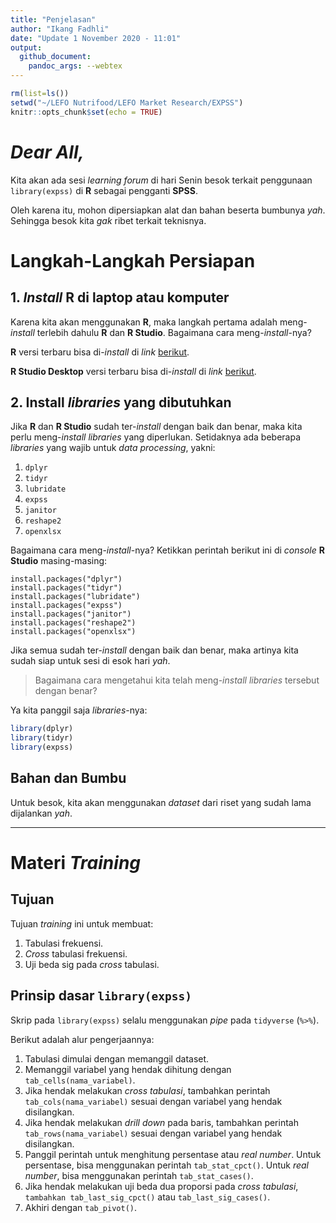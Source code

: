 ```yaml
---
title: "Penjelasan"
author: "Ikang Fadhli"
date: "Update 1 November 2020 - 11:01"
output: 
  github_document:
    pandoc_args: --webtex
---
```


```r
rm(list=ls())
setwd("~/LEFO Nutrifood/LEFO Market Research/EXPSS")
knitr::opts_chunk$set(echo = TRUE)
```

# _Dear All,_

Kita akan ada sesi _learning forum_ di hari Senin besok terkait penggunaan `library(expss)` di __R__ sebagai pengganti __SPSS__.

Oleh karena itu, mohon dipersiapkan alat dan bahan beserta bumbunya _yah_. Sehingga besok kita _gak_ ribet terkait teknisnya.

# Langkah-Langkah Persiapan

## 1. _Install_ __R__ di laptop atau komputer

Karena kita akan menggunakan __R__, maka langkah pertama adalah meng-_install_ terlebih dahulu __R__ dan __R Studio__. Bagaimana cara meng-_install_-nya? 

__R__ versi terbaru bisa di-_install_ di _link_ [berikut](https://cran.r-project.org/bin/windows/base/).

__R Studio Desktop__ versi terbaru bisa di-_install_ di _link_ [berikut](https://rstudio.com/products/rstudio/download/).

## 2. Install _libraries_ yang dibutuhkan

Jika __R__ dan __R Studio__ sudah ter-_install_ dengan baik dan benar, maka kita perlu meng-_install_ _libraries_ yang diperlukan. Setidaknya ada beberapa _libraries_ yang wajib untuk _data processing_, yakni:

1. `dplyr`
1. `tidyr`
1. `lubridate`
1. `expss`
1. `janitor`
1. `reshape2`
1. `openxlsx`

Bagaimana cara meng-_install_-nya? Ketikkan perintah berikut ini di _console_ __R Studio__ masing-masing:

```
install.packages("dplyr")
install.packages("tidyr")
install.packages("lubridate")
install.packages("expss")
install.packages("janitor")
install.packages("reshape2")
install.packages("openxlsx")
```

Jika semua sudah ter-_install_ dengan baik dan benar, maka artinya kita sudah siap untuk sesi di esok hari _yah_.

> Bagaimana cara mengetahui kita telah meng-_install_ _libraries_ tersebut dengan benar?

Ya kita panggil saja _libraries_-nya:

```r
library(dplyr)
library(tidyr)
library(expss)
```

## Bahan dan Bumbu

Untuk besok, kita akan menggunakan _dataset_ dari riset yang sudah lama dijalankan _yah_.

---

# Materi _Training_

## Tujuan

Tujuan _training_ ini untuk membuat:

1. Tabulasi frekuensi.
1. _Cross_ tabulasi frekuensi.
1. Uji beda sig pada _cross_ tabulasi.

## Prinsip dasar `library(expss)`

Skrip pada `library(expss)` selalu menggunakan _pipe_ pada `tidyverse` (` %>% `).

Berikut adalah alur pengerjaannya:

1. Tabulasi dimulai dengan memanggil dataset.
1. Memanggil variabel yang hendak dihitung dengan `tab_cells(nama_variabel)`.
1. Jika hendak melakukan _cross tabulasi_, tambahkan perintah `tab_cols(nama_variabel)` sesuai dengan variabel yang hendak disilangkan.
1. Jika hendak melakukan _drill down_ pada baris, tambahkan perintah `tab_rows(nama_variabel)` sesuai dengan variabel yang hendak disilangkan.
1. Panggil perintah untuk menghitung persentase atau _real number_. Untuk persentase, bisa menggunakan perintah `tab_stat_cpct()`. Untuk _real number_, bisa menggunakan perintah `tab_stat_cases()`.
1. Jika hendak melakukan uji beda dua proporsi pada _cross tabulasi_, `tambahkan tab_last_sig_cpct()` atau `tab_last_sig_cases()`.
1. Akhiri dengan `tab_pivot()`.
